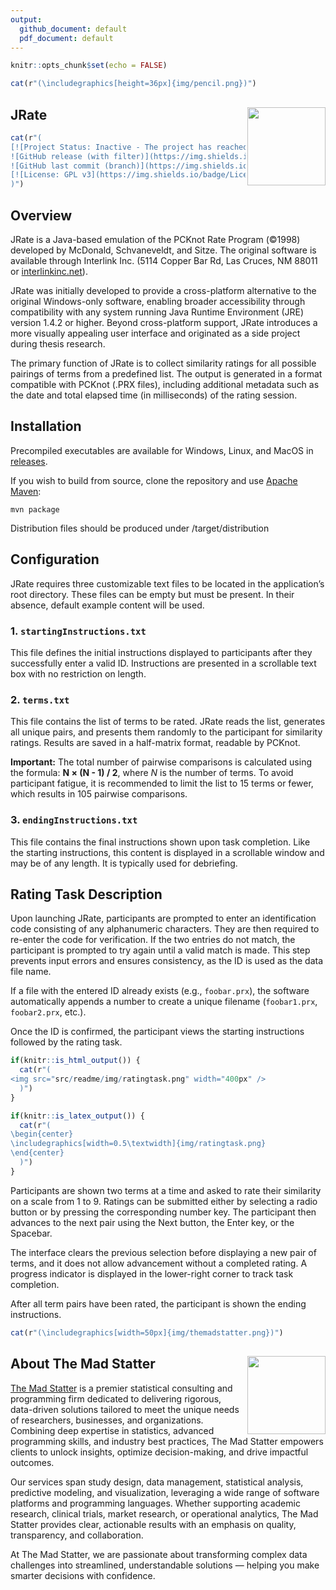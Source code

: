 ---
output: 
  github_document: default
  pdf_document: default
---

```{r setup, include=FALSE}
knitr::opts_chunk$set(echo = FALSE)
```

```{r, include=knitr::is_latex_output(), results="asis"}
cat(r"(\includegraphics[height=36px]{img/pencil.png})")
```

## JRate <img src="src/readme/img/pencil.png" align="right" width="125px" />

```{r, include=knitr::is_html_output(), results="asis"}
cat(r"(
[![Project Status: Inactive - The project has reached a stable, usable state but is no longer being actively developed; support/maintenance will be provided as time allows.](https://www.repostatus.org/badges/latest/inactive.svg)](https://www.repostatus.org/#inactive)
![GitHub release (with filter)](https://img.shields.io/github/v/release/the-mad-statter/JRate)
![GitHub last commit (branch)](https://img.shields.io/github/last-commit/the-mad-statter/JRate)
[![License: GPL v3](https://img.shields.io/badge/License-GPLv3-blue.svg)](https://www.gnu.org/licenses/gpl-3.0)
)")
```

## Overview

JRate is a Java-based emulation of the PCKnot Rate Program (©1998) developed by McDonald, Schvaneveldt, and Sitze. The original software is available through Interlink Inc. (5114 Copper Bar Rd, Las Cruces, NM 88011 or [interlinkinc.net](https://research-collective.com/PFWeb/index.php)).

JRate was initially developed to provide a cross-platform alternative to the original Windows-only software, enabling broader accessibility through compatibility with any system running Java Runtime Environment (JRE) version 1.4.2 or higher. Beyond cross-platform support, JRate introduces a more visually appealing user interface and originated as a side project during thesis research.

The primary function of JRate is to collect similarity ratings for all possible pairings of terms from a predefined list. The output is generated in a format compatible with PCKnot (.PRX files), including additional metadata such as the date and total elapsed time (in milliseconds) of the rating session.

## Installation

Precompiled executables are available for Windows, Linux, and MacOS in [releases](https://github.com/the-mad-statter/JRate/releases).

If you wish to build from source, clone the repository and use [Apache Maven](https://maven.apache.org/):

```
mvn package
```

Distribution files should be produced under /target/distribution

## Configuration

JRate requires three customizable text files to be located in the application’s root directory. These files can be empty but must be present. In their absence, default example content will be used.

### 1. `startingInstructions.txt`

This file defines the initial instructions displayed to participants after they successfully enter a valid ID. Instructions are presented in a scrollable text box with no restriction on length.

### 2. `terms.txt`

This file contains the list of terms to be rated. JRate reads the list, generates all unique pairs, and presents them randomly to the participant for similarity ratings. Results are saved in a half-matrix format, readable by PCKnot.

**Important:** The total number of pairwise comparisons is calculated using the formula: **N × (N - 1) / 2**, where *N* is the number of terms. To avoid participant fatigue, it is recommended to limit the list to 15 terms or fewer, which results in 105 pairwise comparisons.

### 3. `endingInstructions.txt`

This file contains the final instructions shown upon task completion. Like the starting instructions, this content is displayed in a scrollable window and may be of any length. It is typically used for debriefing.

## Rating Task Description

Upon launching JRate, participants are prompted to enter an identification code consisting of any alphanumeric characters. They are then required to re-enter the code for verification. If the two entries do not match, the participant is prompted to try again until a valid match is made. This step prevents input errors and ensures consistency, as the ID is used as the data file name.

If a file with the entered ID already exists (e.g., `foobar.prx`), the software automatically appends a number to create a unique filename (`foobar1.prx`, `foobar2.prx`, etc.).

Once the ID is confirmed, the participant views the starting instructions followed by the rating task.

```{r, results="asis"}
if(knitr::is_html_output()) {
  cat(r"(
<img src="src/readme/img/ratingtask.png" width="400px" />
  )")
}

if(knitr::is_latex_output()) {
  cat(r"(
\begin{center}
\includegraphics[width=0.5\textwidth]{img/ratingtask.png}
\end{center}
  )")
}
```

Participants are shown two terms at a time and asked to rate their similarity on a scale from 1 to 9. Ratings can be submitted either by selecting a radio button or by pressing the corresponding number key. The participant then advances to the next pair using the Next button, the Enter key, or the Spacebar.

The interface clears the previous selection before displaying a new pair of terms, and it does not allow advancement without a completed rating. A progress indicator is displayed in the lower-right corner to track task completion.

After all term pairs have been rated, the participant is shown the ending instructions.

```{r, include=knitr::is_latex_output(), results="asis"}
cat(r"(\includegraphics[width=50px]{img/themadstatter.png})")
```

## About The Mad Statter <img src="src/readme/img/themadstatter.png" align="right" width="125px" />

[The Mad Statter](https://www.themadstatter.com) is a premier statistical consulting and programming firm dedicated to delivering rigorous, data-driven solutions tailored to meet the unique needs of researchers, businesses, and organizations. Combining deep expertise in statistics, advanced programming skills, and industry best practices, The Mad Statter empowers clients to unlock insights, optimize decision-making, and drive impactful outcomes.

Our services span study design, data management, statistical analysis, predictive modeling, and visualization, leveraging a wide range of software platforms and programming languages. Whether supporting academic research, clinical trials, market research, or operational analytics, The Mad Statter provides clear, actionable results with an emphasis on quality, transparency, and collaboration.

At The Mad Statter, we are passionate about transforming complex data challenges into streamlined, understandable solutions — helping you make smarter decisions with confidence.